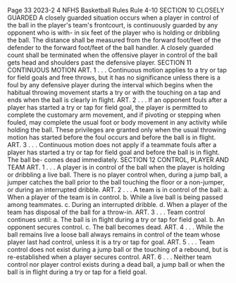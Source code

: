 Page 33 2023-2 4 NFHS Basketball Rules Rule 4-10 SECTION 10 CLOSELY GUARDED A closely guarded situation occurs when a player in control of the ball in the player's team's frontcourt, is continuously guarded by any opponent who is with- in six feet of the player who is holding or dribbling the ball. The distance shall be measured from the forward foot/feet of the defender to the forward foot/feet of the ball handler. A closely guarded count shall be terminated when the offensive player in control of the ball gets head and shoulders past the defensive player. SECTION 11 CONTINUOUS MOTION ART. 1 . . . Continuous motion applies to a try or tap for field goals and free throws, but it has no significance unless there is a foul by any defensive player during the interval which begins when the habitual throwing movement starts a try or with the touching on a tap and ends when the ball is clearly in flight. ART. 2 . . . If an opponent fouls after a player has started a try or tap for field goal, the player is permitted to complete the customary arm movement, and if pivoting or stepping when fouled, may complete the usual foot or body movement in any activity while holding the ball. These privileges are granted only when the usual throwing motion has started before the foul occurs and before the ball is in flight. ART. 3 . . . Continuous motion does not apply if a teammate fouls after a player has started a try or tap for field goal and before the ball is in flight. The ball be- comes dead immediately. SECTION 12 CONTROL, PLAYER AND TEAM ART. 1 . . . A player is in control of the ball when the player is holding or dribbling a live ball. There is no player control when, during a jump ball, a jumper catches the ball prior to the ball touching the floor or a non-jumper, or during an interrupted dribble. ART. 2 . . . A team is in control of the ball: a. When a player of the team is in control. b. While a live ball is being passed among teammates. c. During an interrupted dribble. d. When a player of the team has disposal of the ball for a throw-in. ART. 3 . . . Team control continues until: a. The ball is in flight during a try or tap for field goal. b. An opponent secures control. c. The ball becomes dead. ART. 4 . . . While the ball remains live a loose ball always remains in control of the team whose player last had control, unless it is a try or tap for goal. ART. 5 . . . Team control does not exist during a jump ball or the touching of a rebound, but is re-established when a player secures control. ART. 6 . . . Neither team control nor player control exists during a dead ball, a jump ball or when the ball is in flight during a try or tap for a field goal.